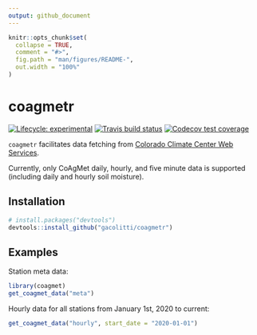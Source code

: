 ```yaml
---
output: github_document
---
```


```r
knitr::opts_chunk$set(
  collapse = TRUE,
  comment = "#>",
  fig.path = "man/figures/README-",
  out.width = "100%"
)
```
# coagmetr

<!-- badges: start -->
[![Lifecycle: experimental](https://img.shields.io/badge/lifecycle-experimental-orange.svg)](https://www.tidyverse.org/lifecycle/#experimental)
[![Travis build status](https://travis-ci.org/gacolitti/coagmetr.svg?branch=master)](https://travis-ci.org/gacolitti/coagmetr)
[![Codecov test coverage](https://codecov.io/gh/gacolitti/coagmetr/branch/master/graph/badge.svg)](https://codecov.io/gh/gacolitti/coagmetr?branch=master)
<!-- badges: end -->

`coagmetr` facilitates data fetching from [Colorado Climate Center Web Services](https://coagmet.colostate.edu/cgi-bin/web_services.pl).

Currently, only CoAgMet daily, hourly, and five minute data is supported (including daily and hourly soil moisture).

## Installation

```r
# install.packages("devtools")
devtools::install_github("gacolitti/coagmetr")
```
## Examples

Station meta data:

```r
library(coagmet)
get_coagmet_data("meta")
```

Hourly data for all stations from January 1st, 2020 to current:

```r
get_coagmet_data("hourly", start_date = "2020-01-01")
```


